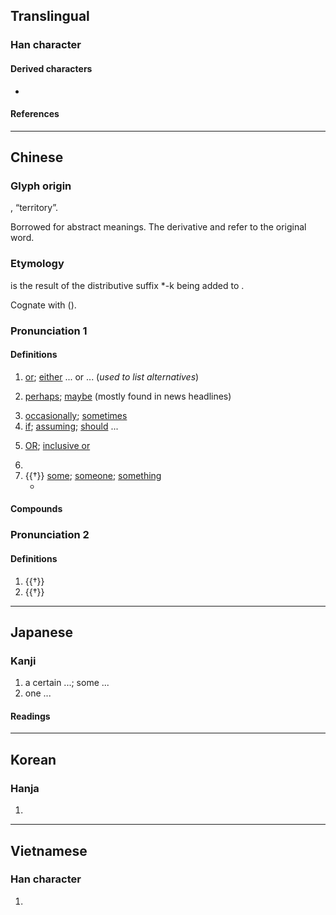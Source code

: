 {{also|咸|戓|哉}}
{{character info}}
==Translingual==
{{stroke order|strokes=8}}
{{stroke order|type=animate}}

===Han character===
{{Han char|rn=62|rad=戈|as=04|sn=8|four=53100|canj=IRM|ids=⿹戈⿱口㇀}}

====Derived characters====
* {{l|mul|[[㖪]], [[域]], [[惐]], [[掝]], [[淢]], [[䧕]], [[棫]], [[𤊨]], [[琙]], [[㽣]], [[䂸]], [[稢]], [[緎]], [[聝]], [[𠒬]], [[戫]], [[蜮]], [[䬎]]([[𬱿]]), [[馘]], [[䤋]], [[䮙]], [[魊]], [[䱛]]([[𮬟]]), [[𠜻]], [[㰲]], [[㚜]], [[罭]], [[窢]], [[䈅]], [[䍞]], [[閾]]([[阈]]), [[惑]], [[㳼]], [[𤦂]], [[𢨋]], [[䰥]], [[彧]], [[𤷇]], [[國]]([[国]])}}

====References====
{{Han ref|kx=0412.180|dkj=11563|dj=0754.170|hdz=21402.080|uh=6216}}

----

==Chinese==
{{zh-forms|alt=戓,𢈿}}

===Glyph origin===
{{Han etyl}}
{{Han compound|戈|t1=[[dagger-axe]] (used to defend the territory)|囗|t2=city wall|一|ls=ic}}, “territory”.

Borrowed for abstract meanings. The derivative {{och-l|國}} and {{och-l|域}} refer to the original word.

===Etymology===
{{och-l|或|someone; some}} is the result of the distributive suffix *-k being added to {{och-l|有|there is}}.

Cognate with {{och-l|又|again}} ({{zh-ref|Schuessler, 2007}}).

===Pronunciation 1===
{{zh-pron
|m=huò
|m-s=hue2
|dg=хуэй3
|c=waak6
|c-t=vak5
|g=fet6
|h=pfs=fe̍t;gd=fêd6
|j=hueh4
|mb=hŏ
|md=hĕ̤k
|mn=qz,jj:hia̍k/tw,xm,zz:he̍k
|mn-t=hog8
|w=5hhoq,5hhueq
|x=ho6
|mc=y
|oc=1,1
|ma=Zh-huò.ogg
|cat=con,adv,pron,part,det,n
}}

====Definitions====
{{zh-hanzi}}

# [[or]]; [[either]] ... or ... (''used to list alternatives'')
#: {{zh-x|^中國 或 ^日本|China '''or''' Japan}}
#: {{zh-x|或多或少|[[more or less]], some amount}}
#: {{zh-x|可以 說 兩 種 或 兩 種 以上 的 語言|able to speak two '''or''' more languages}}
# [[perhaps]]; [[maybe]] (mostly found in news headlines)
#: {{zh-x|代表團 已 出發， 明天 上午 或 可 到達。|The delegation has set out, and will '''probably''' arrive tomorrow morning.}}
# [[occasionally]]; [[sometimes]]
# [[if]]; [[assuming]]; [[should]] ...
# {{lb|zh|logic|computing}} [[OR]]; [[inclusive or]]
# {{n-g|[[particle]] used in [[negative]] [[sentence]]s to [[reinforce]] the negative [[tone]]}}
# {{†}} [[some]]; [[someone]]; [[something]]
#* {{zh-x|齊 人 伐 燕，勝 之。宣 王 問 曰：「或 謂 寡人 勿 取，或 謂 寡人 取 之。」|Qi attacked Yan, conquering it. King Xuan said: "'''Some people''' tell me not to take it [Yan] for myself; '''some''' tell me to take it".|CL|ref=Mengzi}}

====Compounds====
{{zh-der|fold=1|不可或缺|即或|容或|倘或|多言或中|偶或|或曰|或有|甚或|或許|或缺|或然率|或是|或謂|或人|或時|或者|或體|抑或|或則|設或|間或}}

===Pronunciation 2===
{{zh-pron
|m=yù
|c=wik6
|dial=n
|oc=2,n
|ma=y
|cat=n
}}

====Definitions====
{{zh-hanzi}}

# {{†}} {{zh-original|域|[[range]]; [[territory]]}}
# {{†}} {{zh-original|國|[[country]]}}

{{zh-cat|Elementary}}

----

==Japanese==

===Kanji===
{{ja-kanji|grade=n|rs=戈04}}

# a certain ...; some ...​
# one ...

====Readings====
{{ja-readings
|goon=わく
|kanon=こく
|kun=ある-, あ-る, あ-るい は, ある-い は, あるい- は<ある- は
}}

----

==Korean==

===Hanja===
{{ko-hanja|hangeul=혹|eumhun=|rv=hok|mr=hok|y=hok}}

# {{rfdef|ko|sort=戈04}}

----

==Vietnamese==

===Han character===
{{vi-readings|reading=hoặc, hoắc|rs=戈04}}

# {{rfdef|vi|sort=戈04}}